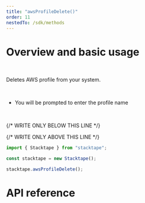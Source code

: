 ```yaml
---
title: "awsProfileDelete()"
order: 11
nestedTo: /sdk/methods
---
```


# Overview and basic usage

<br />

Deletes AWS profile from your system.

<br />

- You will be prompted to enter the profile name

<br />

{/* WRITE ONLY BELOW THIS LINE */}

{/* WRITE ONLY ABOVE THIS LINE */}

```typescript
import { Stacktape } from "stacktape";

const stacktape = new Stacktape();

stacktape.awsProfileDelete();
```

# API reference

<SdkMethodsApiReference command="aws-profile:delete" sortedArgs={[]} />
